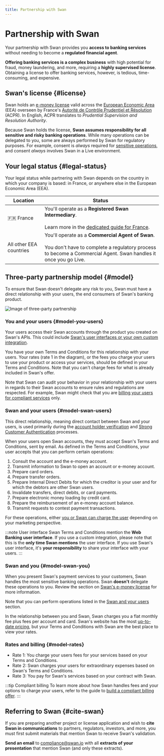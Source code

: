 ```yaml
---
title: Partnership with Swan
---
```


# Partnership with Swan

Your partnership with Swan provides you **access to banking services** without needing to become a **regulated financial agent**.

**Offering banking services is a complex business** with high potential for fraud, money laundering, and more, requiring a **highly supervised license**.
Obtaining a license to offer banking services, however, is tedious, time-consuming, and expensive.

## Swan's license {#license}

Swan holds an [e-money license](https://www.regafi.fr/spip.php?page=results&type=advanced&id_secteur=3&lang=en&denomination=Swan&siren=853827103&cib=17328&bic=&nom=&siren_agent=&num=&cat=0&retrait=0) valid across the [European Economic Area](./overview/country-coverage.mdx) (EEA) overseen by France's [Autorité de Contrôle Prudentiel et Résolution](https://acpr.banque-france.fr/en) (ACPR).
In English, ACPR translates to *Prudential Supervision and Resolution Authority*.

Because Swan holds the license, **Swan assumes responsibility for all sensitive and risky banking operations**.
While many operations can be delegated to you, some are always performed by Swan for regulatory purposes.
For example, consent is *always* required for [sensitive operations](../topics/users/consent/index.mdx#sensitive), and consent *always* involves Swan in a Live environment.

## Your legal status {#legal-status}

Your legal status while partnering with Swan depends on the country in which your company is based: in France, or anywhere else in the European Economic Area (EEA).

| Location | Status |
| --- | --- |
| 🇫🇷 France | You'll operate as a **Registered Swan Intermediary**.<br /><br />Learn more in the [dedicated guide for France](./overview/guide-orias.mdx). |
| All other EEA countries | You'll operate as a **Commercial Agent of Swan**.<br /><br />You don't have to complete a regulatory process to become a Commercial Agent. Swan handles it once you go Live. |

## Three-party partnership model {#model}

To ensure that Swan doesn't delegate any risk to you, Swan must have a direct relationship with your users, the end consumers of Swan's banking product.

![Image of three-party partnership](../images/partnership/three-party-model.png)

### You and your users {#model-you-users}

Your users access their Swan accounts through the product you created on Swan's APIs.
This could include [Swan's user interfaces or your own custom integration](../topics/get-started/choose-integration.mdx).

You have your own Terms and Conditions for this relationship with your users.
Your rates (rate 1 in the diagram), or the fees you charge your users to use your product or access your services, should be defined in your Terms and Conditions.
Note that you can't charge fees for what is already included in Swan's offer.

Note that Swan can audit your behavior in your relationship with your users in regards to their Swan accounts to ensure rules and regulations are respected.
For example, Swan might check that you are [billing your users for compliant services](../topics/accounts/billing/guide-compliant-billing.mdx) only.

### Swan and your users {#model-swan-users}

This direct relationship, meaning direct contact between Swan and your users, is used primarily during the [account holder verification](../topics/onboarding/account-holders/index.mdx#verifying-account-holders) and [Strong Customer Authentication](../topics/users/consent/index.mdx#sca) processes.

When your users open Swan accounts, they must accept Swan's Terms and Conditions, sent by email.
As defined in the Terms and Conditions, your user accepts that you can perform certain operations:

1. Consult the account and the e-money account.
1. Transmit information to Swan to open an account or e-money account.
1. Prepare card orders.
1. Prepare transfer orders.
1. Prepare Internal Direct Debits for which the creditor is your user and for which the debtors are other Swan users.
1. Invalidate transfers, direct debits, or card payments.
1. Prepare electronic money loading by credit card.
1. Prepare the reimbursement of an e-money account balance.
1. Transmit requests to contest payment transactions.

For these operations, either [you or Swan can charge the user](../topics/accounts/billing/guide-compliant-billing.mdx) depending on your marketing perspective.

:::note User interface
Swan Terms and Conditions mention the **Web Banking user interface**.
If you use a custom integration, please note that this is the **only time Swan mentions** the user interface.
If you use Swan's user interface, it's **your responsibility** to share your interface with your users.
:::

### Swan and you {#model-swan-you}

When you present Swan's payment services to your customers, Swan handles the most sensitive banking operations.
Swan **doesn't** delegate these operations to you.
Review the section on [Swan's e-money license](#license) for more information.

Note that you can perform operations listed in the [Swan and your users](#model-swan-users) section.

In the relationship between you and Swan, Swan charges you a flat monthly fee plus fees per account and card.
Swan's website has the most [up-to-date pricing](https://www.swan.io/pricing), but your Terms and Conditions with Swan are the best place to view your rates.

### Rates and billing {#model-rates}

- Rate 1: You charge your users fees for your services based on your Terms and Conditions.
- Rate 2: Swan charges your users for extraordinary expenses based on Swan's Terms and Conditions.
- Rate 3: You pay for Swan's services based on your contract with Swan.

:::tip Compliant billing
To learn more about how Swan handles fees and your options to charge your users, refer to the guide to [build a compliant billing offer](../topics/accounts/billing/guide-compliant-billing.mdx).
:::

## Referring to Swan {#cite-swan}

If you are preparing another project or license application and wish to **cite Swan in communications** to partners, regulators, investors, and more, you must first submit materials that mention Swan to receive Swan's validation.

**Send an email** to compliance@swan.io with all **extracts of your presentation** that mention Swan (and only these extracts).